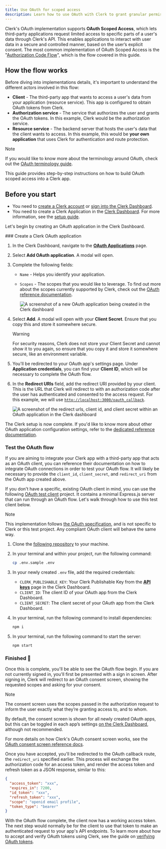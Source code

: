 ```yaml
---
title: Use OAuth for scoped access
description: Learn how to use OAuth with Clerk to grant granular permissions and manage access securely.
---
```


Clerk's OAuth implementation supports **OAuth Scoped Access**, which lets third-party applications request limited access to specific parts of a user's data through Clerk's API. This enables applications to interact with user data in a secure and controlled manner, based on the user’s explicit consent. The most common implementation of OAuth Scoped Access is the "[Authorization Code Flow](https://datatracker.ietf.org/doc/html/rfc6749#section-1.3.1)", which is the flow covered in this guide.

## How the flow works

Before diving into implementations details, it's important to understand the different actors involved in this flow:

- **Client** - The third-party app that wants to access a user's data from your application (resource service). This app is configured to obtain OAuth tokens from Clerk.
- **Authorization service** - The service that authorizes the user and grants the OAuth tokens. In this example, Clerk would be the authorization service.
- **Resource service** - The backend server that hosts the user's data that the client wants to access. In this example, this would be **your own application** that uses Clerk for authentication and route protection.

> [!NOTE]
> If you would like to know more about the terminology around OAuth, check out the [OAuth terminology guide](/docs/oauth/oauth-overview#key-terminology).

This guide provides step-by-step instructions on how to build OAuth scoped access into a Clerk app.

## Before you start

- You need to [create a Clerk account](https://dashboard.clerk.com/sign-up) or [sign into the Clerk Dashboard](https://dashboard.clerk.com/).
- You need to create a Clerk Application in the [Clerk Dashboard](https://dashboard.clerk.com/). For more information, see the [setup guide](/docs/quickstarts/setup-clerk).

Let's begin by creating an OAuth application in the Clerk Dashboard.

<Steps>
  ### Create a Clerk OAuth application

  1. In the Clerk Dashboard, navigate to the [**OAuth Applications**](https://dashboard.clerk.com/last-active?path=user-authentication/oauth-applications) page.

  1. Select **Add OAuth application**. A modal will open.

  1. Complete the following fields:

     - `Name` - Helps you identify your application.
     - `Scopes` - The scopes that you would like to leverage. To find out more about the scopes currently supported by Clerk, check out the [OAuth reference documentation](/docs/oauth/how-clerk-implements-oauth#scopes).

       ![A screenshot of a new OAuth application being created in the Clerk dashboard](/docs/images/oauth/dashboard-create-oauth-application.png)

  1. Select **Add**. A modal will open with your **Client Secret**. Ensure that you copy this and store it somewhere secure.

     > [!WARNING]
     > For security reasons, Clerk does not store your Client Secret and cannot show it to you again, so ensure that you copy it and store it somewhere secure, like an environment variable.

  1. You'll be redirected to your OAuth app's settings page. Under **Application credentials**, you can find your **Client ID**, which will be necessary to complete the OAuth flow.

  1. In the **Redirect URIs** field, add the redirect URI provided by your client. This is the URL that Clerk will redirect to with an authorization code after the user has authenticated and consented to the access request. For this example, we will use [`http://localhost:3000/oauth_callback`](http://localhost:3000/oauth_callback).

     ![A screenshot of the redirect urls, client id, and client secret within an OAuth application in the Clerk dashboard](/docs/images/oauth/dashboard-oauth-client-details.png)

  The Clerk setup is now complete. If you'd like to know more about other OAuth application configuration settings, refer to the [dedicated reference documentation](/docs/oauth/how-clerk-implements-oauth).

  ### Test the OAuth flow

  If you are aiming to integrate your Clerk app with a third-party app that acts as an OAuth client, you can reference their documentation on how to integrate OAuth connections in order to test your OAuth flow. It will likely be necessary to provide the `client_id`, `client_secret`, and `redirect_uri` from the OAuth app created above.

  If you don't have a specific, existing OAuth client in mind, you can use the following [OAuth test client](https://github.com/clerk/test-oauth-client) project. It contains a minimal Express.js server that can run through an OAuth flow. Let's walk through how to use this test client below.

  > [!NOTE]
  > This implementation follows [the OAuth specification](https://datatracker.ietf.org/doc/html/draft-ietf-oauth-v2-1-13), and is not specific to Clerk or this test project. Any compliant OAuth client will behave the same way.

  1. Clone the [following repository](https://github.com/clerk/test-oauth-client) to your machine.

  1. In your terminal and within your project, run the following command:

     ```sh {{ filename: 'terminal' }}
     cp .env.sample .env
     ```

  1. In your newly created `.env` file, add the required credentials:

     - `CLERK_PUBLISHABLE_KEY`: Your Clerk Publishable Key from the [**API keys**](https://dashboard.clerk.com/last-active?path=api-keys) page in the Clerk Dashboard.
     - `CLIENT_ID`: The client ID of your OAuth app from the Clerk Dashboard.
     - `CLIENT_SECRET`: The client secret of your OAuth app from the Clerk Dashboard.

  1. In your terminal, run the following command to install dependencies:

     ```sh {{ filename: 'terminal' }}
     npm i
     ```

  1. In your terminal, run the following command to start the server:

     ```sh {{ filename: 'terminal' }}
     npm start
     ```

  ### Finished 🎉

  Once this is complete, you'll be able to see the OAuth flow begin. If you are not currently signed in, you'll first be presented with a sign in screen. After signing in, Clerk will redirect to an OAuth consent screen, showing the requested scopes and asking for your consent.

  > [!NOTE]
  > The consent screen uses the scopes passed in the authorization request to inform the user exactly what they’re granting access to, and to whom.
  >
  > By default, the consent screen is shown for all newly created OAuth apps, but this can be toggled in each app’s settings [on the Clerk Dashboard](https://dashboard.clerk.com/last-active?path=oauth-applications), although not recommended.
  >
  > For more details on how Clerk's OAuth consent screen works, see the [OAuth consent screen reference docs](/docs/oauth/how-clerk-implements-oauth#consent-screen-management).

  Once you have accepted, you'll be redirected to the OAuth callback route, the `redirect_uri` specified earlier. This process will exchange the authorization code for an access token, and render the access token and refresh token as a JSON response, similar to this:

  ```json
  {
    "access_token": "xxx",
    "expires_in": 7200,
    "id_token": "xxx",
    "refresh_token": "xxx",
    "scope": "openid email profile",
    "token_type": "bearer"
  }
  ```

  With the OAuth flow complete, the client now has a working access token. The next step would normally be for the client to use that token to make an authenticated request to your app's API endpoints. To learn more about how to accept and verify OAuth tokens using Clerk, see the guide on [verifying OAuth tokens](/docs/oauth/oauth-verify-tokens).
</Steps>
